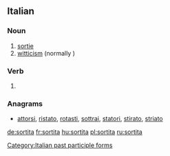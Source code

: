 ==Italian==

===Noun===
{{it-noun|f}}

# [[sortie]]
# [[witticism]] (normally {{term|battuta}})

===Verb===
{{head|it}}

# {{feminine of|sortito|lang=it}}

===Anagrams===
* [[attorsi#Italian|attorsi]], [[ristato#Italian|ristato]], [[rotasti#Italian|rotasti]], [[sottrai#Italian|sottrai]], [[statori#Italian|statori]], [[stirato#Italian|stirato]], [[striato#Italian|striato]]

[[Category:Italian past participle forms]]

[[de:sortita]]
[[fr:sortita]]
[[hu:sortita]]
[[pl:sortita]]
[[ru:sortita]]